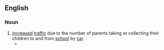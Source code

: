 ==English==
{{wikipedia}}
===Noun===
{{en-noun|-}}
# [[increase]]d [[traffic]] due to the number of parents taking or collecting their children to and from [[school]] by [[car]].
#*{{quote-news
|year=2006
|date=April 30
|author=Cole Moreton
|title=The school run
|work=The Independent
|url=http://www.independent.co.uk/news/uk/home-news/the-school-run-476231.html
|page=
|passage=A billion trips are made on the '''school run''' every year and, between us, parents produce two million extra tons of the greenhouse gas carbon dioxide, a cause of global warming.}}